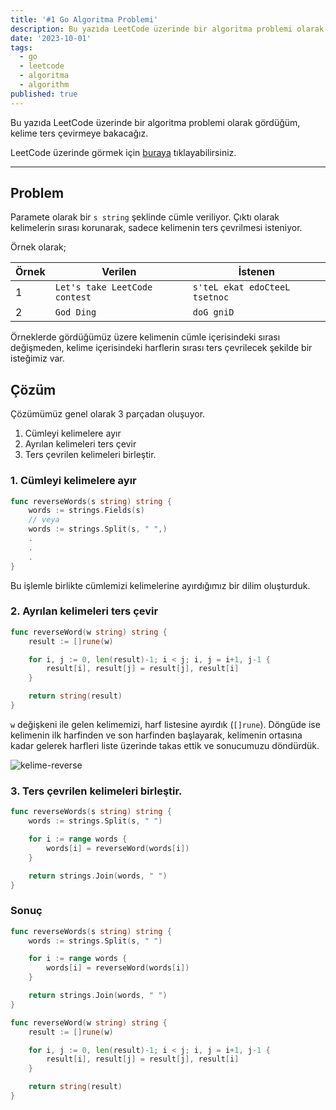 ```yaml
---
title: '#1 Go Algoritma Problemi'
description: Bu yazıda LeetCode üzerinde bir algoritma problemi olarak gördüğüm, kelime ters çevirmeye bakacağız.
date: '2023-10-01'
tags:
  - go
  - leetcode
  - algoritma
  - algorithm
published: true
---
```


Bu yazıda LeetCode üzerinde bir algoritma problemi olarak gördüğüm, kelime ters çevirmeye bakacağız.

LeetCode üzerinde görmek için [buraya](https://leetcode.com/problems/reverse-words-in-a-string-iii/description/?envType=daily-question&envId=2023-10-01) tıklayabilirsiniz.

---

## Problem

Paramete olarak bir `s string` şeklinde cümle veriliyor. Çıktı olarak kelimelerin sırası korunarak, sadece kelimenin ters çevrilmesi isteniyor.

Örnek olarak;

| Örnek | Verilen                       | İstenen                       |
|-------|-------------------------------|-------------------------------|
| 1     | `Let's take LeetCode contest` | `s'teL ekat edoCteeL tsetnoc` |
| 2     | `God Ding`                    | `doG gniD`                    |

Örneklerde gördüğümüz üzere kelimenin cümle içerisindeki sırası değişmeden, kelime içerisindeki harflerin sırası ters çevrilecek şekilde bir isteğimiz var.

## Çözüm

Çözümümüz genel olarak 3 parçadan oluşuyor.

1. Cümleyi kelimelere ayır
2. Ayrılan kelimeleri ters çevir
3. Ters çevrilen kelimeleri birleştir.

### 1. Cümleyi kelimelere ayır

```go
func reverseWords(s string) string {
	words := strings.Fields(s)
    // veya
    words := strings.Split(s, " ",)
	.
    .
    .
}
```

Bu işlemle birlikte cümlemizi kelimelerine ayırdığımız bir dilim oluşturduk.

### 2. Ayrılan kelimeleri ters çevir

```go
func reverseWord(w string) string {
	result := []rune(w)

	for i, j := 0, len(result)-1; i < j; i, j = i+1, j-1 {
		result[i], result[j] = result[j], result[i]
	}

	return string(result)
}
```

`w` değişkeni ile gelen kelimemizi, harf listesine ayırdık (`[]rune`). Döngüde ise kelimenin ilk harfinden ve son harfinden başlayarak, kelimenin ortasına kadar gelerek harfleri liste üzerinde takas ettik ve sonucumuzu döndürdük.

![kelime-reverse](./assets/img/kelime-reverse.gif)

### 3. Ters çevrilen kelimeleri birleştir.
```go
func reverseWords(s string) string {
	words := strings.Split(s, " ")

	for i := range words {
		words[i] = reverseWord(words[i])
	}

	return strings.Join(words, " ")
}
```

### Sonuç

```go
func reverseWords(s string) string {
	words := strings.Split(s, " ")

	for i := range words {
		words[i] = reverseWord(words[i])
	}

	return strings.Join(words, " ")
}

func reverseWord(w string) string {
	result := []rune(w)

	for i, j := 0, len(result)-1; i < j; i, j = i+1, j-1 {
		result[i], result[j] = result[j], result[i]
	}

	return string(result)
}
```
